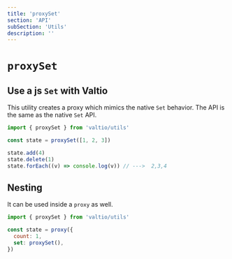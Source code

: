 ```yaml
---
title: 'proxySet'
section: 'API'
subSection: 'Utils'
description: ''
---
```


# `proxySet`

## Use a js `Set` with Valtio

This utility creates a proxy which mimics the native `Set` behavior. The API is the same as the native `Set` API.

```js
import { proxySet } from 'valtio/utils'

const state = proxySet([1, 2, 3])

state.add(4)
state.delete(1)
state.forEach((v) => console.log(v)) // --->  2,3,4
```

## Nesting

It can be used inside a `proxy` as well.

```js
import { proxySet } from 'valtio/utils'

const state = proxy({
  count: 1,
  set: proxySet(),
})
```
